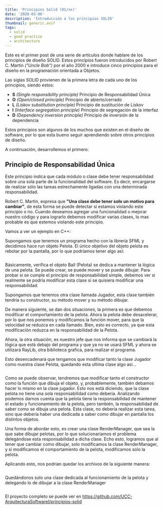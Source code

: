 ```yaml
---
title: 'Principios Solid (01/xx)'
date: '2020-03-06'
description: 'Introducción a los principios SOLID'
thumbnail: generic.avif
tags:
  - solid
  - good practice
  - architecture
---
```


Este es el primer post de una serie de artículos donde hablare de los principios de diseño SOLID. Estos principios fueron introducidos por Robert C. Martin _("Uncle Bob")_ por el año 2000 e introduce cinco principios para el diseño en la programación orientada a Objetos.

Las siglas SOLID provienen de la primera letra de cada uno de los principios, siendo estos:

- **S** _(Single responsibility principle)_ Principio de Responsabilidad Única
- **O** _(Open/closed principle)_ Principio de abierto/cerrado
- **L** _(Liskov substitution principle)_ Principio de sustitución de Liskov
- **I** _(Interface segregation principle)_ Principio de segregación de la interfaz
- **D** _(Dependency inversion principle)_ Principio de inversión de la dependencia

Estos principios son algunos de los muchos que existen en el diseño de software, por lo que esta bueno seguir aprendiendo sobre otros principios de diseño.

A continuación, desarrollemos el primero.

## Principio de Responsabilidad Única

Este principio indica que cada módulo o clase debe tener responsabilidad sobre una sola parte de la funcionalidad del software. Es decir, encargarse de realizar sólo las tareas estrechamente ligadas con una determinada responsabilidad.

Robert C. Martin, expresa que **"Una clase debe tener solo un motivo para cambiar"**, de esta forma se puede detectar si estamos violando este principio o no. Cuando deseamos agregar una funcionalidad o mejorar nuestro código y para lograrlo debemos modificar varias clases, lo mas probable es que estemos violando este principio.

Vamos a ver un ejemplo en C++:

Supongamos que tenemos un programa hecho con la librería SFML y decidimos hace run
objeto Pelota. El único objetivo del objeto pelota es rebotar por la pantalla, por lo que podríamos tener algo así:

```cpp file="<rootDir>/code/ball_sfml.cpp"

```

Básicamente, verifica el objeto Ball (Pelota) se dedica a mantener la lógica de una pelota. Se puede crear, se puede mover y se puede dibujar. Para probar si se cumple el principio de responsabilidad simple, debemos ver si realmente se podría modificar esta clase si se quisiera modificar una responsabilidad.

Supongamos que tenemos otra clase llamada Jugador, esta clase también tendría su constructor, su método mover y su método dibujar.

De manera siguiente, se dan dos situaciones, la primera es que debemos modificar el comportamiento de la pelota. Ahora la pelota debe desacelerar, por lo que nos ponemos y modificamos la función mover, para que la velocidad se reduzca en cada llamado.
Bien, esto es correcto, ya que esta modificación reduzca en la responsabilidad de la Pelota.

Ahora, la otra situación, es nuestro jefe que nos informa que se cambiará la lógica que está debajo del programa y que ya no se usará SFML y ahora se utilizará RayLib, otra biblioteca grafica, para realizar el programa.

Esto desencadenará que tengamos que modificar tanto la clase Jugador como nuestra clase Pelota, quedando esta ultima clase algo así...

```cpp file="<rootDir>/code/ball_raylib.cpp"

```

Como se puede observar, tendremos que modificar tanto el constructor como la función que dibuja el objeto, y, probablemente, también debamos hacer lo mismo en la clase jugador. Esto nos está diciendo, que la clase pelota no tiene una sola responsabilidad como debería.
Analizando podemos darnos cuenta que la pelota tiene la responsabilidad de mantener el estado y funcionamiento de la pelota, pero también, la responsabilidad de saber como se dibuja una pelota. Esta clase, no debería realizar esta tarea, sino que debería haber una dedicada a saber como dibujar en pantalla los distintos objetos.

Una forma de abordar esto, es crear una clase RenderManager, que sea la que sabe dibujar pelotas, por lo que solucionaríamos el problema delegándose esta responsabilidad a dicha clase.
Echo esto, logramos que al tener que cambiar como dibujar, solo modificamos la clase RenderManager, y si modificamos el comportamiento de la pelota, modificamos solo la pelota.

Aplicando esto, nos podrían quedar los archivos de la siguiente manera:

```cpp file="<rootDir>/code/ball.cpp"

```

Quedándonos solo una clase dedicada al funcionamiento de la pelota y delegando lo de dibujar a la clase RenderManager

```cpp file="<rootDir>/code/render_manager_sfml.cpp"

```

El proyecto completo se puede ver en https://github.com/UCC-ArquitecturaSoftwareI/principios-solid

```js url="https://raw.githubusercontent.com/remarkjs/react-markdown/main/index.js"

```
